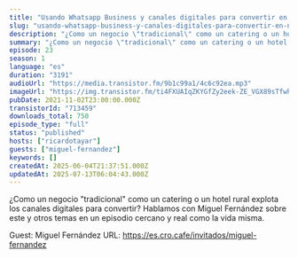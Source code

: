 ```yaml
---
title: "Usando Whatsapp Business y canales digitales para convertir en negocios de catering y alojamiento rural, con Miguel Fernández"
slug: "usando-whatsapp-business-y-canales-digitales-para-convertir-en-negocios-de-catering-y-hotel-rural-con-miguel-fernandez"
description: "¿Como un negocio \"tradicional\" como un catering o un hotel rural explota los canales digitales para convertir? Hablamos con Miguel Fernández sobre este y otros temas en un episodio cercano y real como la vida misma.\n\nGuest: Miguel Fernández\nURL: https://es.cro.cafe/invitados/miguel-fernandez"
summary: "¿Como un negocio \"tradicional\" como un catering o un hotel rural explota los canales digitales para convertir? Hablamos con Miguel Fernández sobre este y otros temas en un episodio cercano y real como la vida misma."
episode: 23
season: 1
language: "es"
duration: "3191"
audioUrl: "https://media.transistor.fm/9b1c99a1/4c6c92ea.mp3"
imageUrl: "https://img.transistor.fm/ti4FXUAIqZKYGfZy2eek-ZE_VGX89sTfwhOnGGB6Lj0/rs:fill:3000:3000:1/q:60/aHR0cHM6Ly9pbWct/dXBsb2FkLXByb2R1/Y3Rpb24udHJhbnNp/c3Rvci5mbS9jYWIy/ODkyMGI3MWE1MzNl/YWMzNjEwMThjZWFk/ZWNhMy5qcGc.webp"
pubDate: 2021-11-02T23:00:00.000Z
transistorId: "713459"
downloads_total: 750
episode_type: "full"
status: "published"
hosts: ["ricardotayar"]
guests: ["miguel-fernandez"]
keywords: []
createdAt: 2025-06-04T21:37:51.000Z
updatedAt: 2025-07-13T06:04:43.000Z
---
```


¿Como un negocio "tradicional" como un catering o un hotel rural explota los canales digitales para convertir? Hablamos con Miguel Fernández sobre este y otros temas en un episodio cercano y real como la vida misma.

Guest: Miguel Fernández
URL: https://es.cro.cafe/invitados/miguel-fernandez
